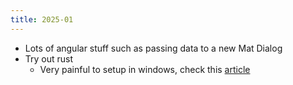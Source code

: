 ```yaml
---
title: 2025-01
---
```


* Lots of angular stuff such as passing data to a new Mat Dialog
* Try out rust 
    * Very painful to setup in windows, check this [article](/projects/rust/setup)
